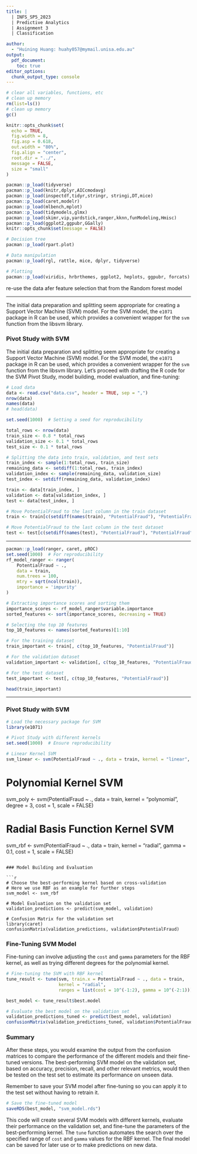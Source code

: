 ```yaml
---
title: |
  | INFS_SP5_2023
  | Predictive Analytics
  | Assignment 3 
  | Classification

author: 
  - "Huining Huang: huahy057@mymail.unisa.edu.au" 
output: 
  pdf_document:
    toc: true
editor_options:
  chunk_output_type: console
---
```




```r
# clear all variables, functions, etc
# clean up memory
rm(list=ls())
# clean up memory
gc()
```


```r
knitr::opts_chunk$set(
  echo = TRUE, 
  fig.width = 8, 
  fig.asp = 0.618, 
  out.width = "80%",
  fig.align = "center", 
  root.dir = "../",
  message = FALSE,
  size = "small"
)
```


```r
pacman::p_load(tidyverse)
pacman::p_load(knitr,dplyr,AICcmodavg)
pacman::p_load(inspectdf,tidyr,stringr, stringi,DT,mice)
pacman::p_load(caret,modelr)
pacman::p_load(mlbench,mplot)
pacman::p_load(tidymodels,glmx)
pacman::p_load(skimr,vip,yardstick,ranger,kknn,funModeling,Hmisc)
pacman::p_load(ggplot2,ggpubr,GGally)
knitr::opts_chunk$set(message = FALSE)
```



```r
# Decision tree
pacman::p_load(rpart.plot)

# Data manipulation
pacman::p_load(rgl, rattle, mice, dplyr, tidyverse)

# Plotting
pacman::p_load(viridis, hrbrthemes, ggplot2, heplots, ggpubr, forcats)
```


re-use the data afer feature selection that from the Random forest model

---

The initial data preparation and splitting seem appropriate for creating a Support Vector Machine (SVM) model. For the SVM model, the `e1071` package in R can be used, which provides a convenient wrapper for the `svm` function from the libsvm library. 

### Pivot Study with SVM

The initial data preparation and splitting seem appropriate for creating a Support Vector Machine (SVM) model. For the SVM model, the `e1071` package in R can be used, which provides a convenient wrapper for the `svm` function from the libsvm library. Let's proceed with drafting the R code for the SVM Pivot Study, model building, model evaluation, and fine-tuning:


```r
# Load data
data <- read.csv("data.csv", header = TRUE, sep = ",")
nrow(data)
names(data)
# head(data)
```


```r
set.seed(1000)  # Setting a seed for reproducibility

total_rows <- nrow(data)
train_size <- 0.8 * total_rows
validation_size <- 0.1 * total_rows
test_size <- 0.1 * total_rows

# Splitting the data into train, validation, and test sets
train_index <- sample(1:total_rows, train_size)
remaining_data <- setdiff(1:total_rows, train_index)
validation_index <- sample(remaining_data, validation_size)
test_index <- setdiff(remaining_data, validation_index)

train <- data[train_index, ]
validation <- data[validation_index, ]
test <- data[test_index, ]
```


```r
# Move PotentialFraud to the last column in the train dataset
train <- train[c(setdiff(names(train), "PotentialFraud"), "PotentialFraud")]

# Move PotentialFraud to the last column in the test dataset
test <- test[c(setdiff(names(test), "PotentialFraud"), "PotentialFraud")]
```

---


```r
pacman::p_load(ranger, caret, pROC)
set.seed(1000)  # For reproducibility
rf_model_ranger <- ranger(
    PotentialFraud ~ ., 
    data = train, 
    num.trees = 100, 
    mtry = sqrt(ncol(train)), 
    importance = 'impurity'
)
```


```r
# Extracting importance scores and sorting them
importance_scores <- rf_model_ranger$variable.importance
sorted_features <- sort(importance_scores, decreasing = TRUE)
```

```r
# Selecting the top 10 features
top_10_features <- names(sorted_features)[1:10]
```


```r
# For the training dataset
train_important <- train[, c(top_10_features, "PotentialFraud")]

# For the validation dataset
validation_important <- validation[, c(top_10_features, "PotentialFraud")]

# For the test dataset
test_important <- test[, c(top_10_features, "PotentialFraud")]
```


```r
head(train_important)
```


---






### Pivot Study with SVM

```r
# Load the necessary package for SVM
library(e1071)

# Pivot Study with different kernels
set.seed(1000)  # Ensure reproducibility

# Linear Kernel SVM
svm_linear <- svm(PotentialFraud ~ ., data = train, kernel = "linear", cost = 1, scale = FALSE)


```

# Polynomial Kernel SVM
svm_poly <- svm(PotentialFraud ~ ., data = train, kernel = "polynomial", degree = 3, cost = 1, scale = FALSE)

# Radial Basis Function Kernel SVM
svm_rbf <- svm(PotentialFraud ~ ., data = train, kernel = "radial", gamma = 0.1, cost = 1, scale = FALSE)
```

### Model Building and Evaluation

```r
# Choose the best-performing kernel based on cross-validation
# Here we use RBF as an example for further steps
svm_model <- svm_rbf

# Model Evaluation on the validation set
validation_predictions <- predict(svm_model, validation)

# Confusion Matrix for the validation set
library(caret)
confusionMatrix(validation_predictions, validation$PotentialFraud)
```

### Fine-Tuning SVM Model

Fine-tuning can involve adjusting the `cost` and `gamma` parameters for the RBF kernel, as well as trying different degrees for the polynomial kernel.

```r
# Fine-tuning the SVM with RBF kernel
tune_result <- tune(svm, train.x = PotentialFraud ~ ., data = train,
                    kernel = "radial",
                    ranges = list(cost = 10^(-1:2), gamma = 10^(-2:1)))

best_model <- tune_result$best.model

# Evaluate the best model on the validation set
validation_predictions_tuned <- predict(best_model, validation)
confusionMatrix(validation_predictions_tuned, validation$PotentialFraud)
```

### Summary

After these steps, you would examine the output from the confusion matrices to compare the performance of the different models and their fine-tuned versions. The best-performing SVM model on the validation set, based on accuracy, precision, recall, and other relevant metrics, would then be tested on the test set to estimate its performance on unseen data.

Remember to save your SVM model after fine-tuning so you can apply it to the test set without having to retrain it.

```r
# Save the fine-tuned model
saveRDS(best_model, "svm_model.rds")
```

This code will create several SVM models with different kernels, evaluate their performance on the validation set, and fine-tune the parameters of the best-performing kernel. The `tune` function automates the search over the specified range of `cost` and `gamma` values for the RBF kernel. The final model can be saved for later use or to make predictions on new data.